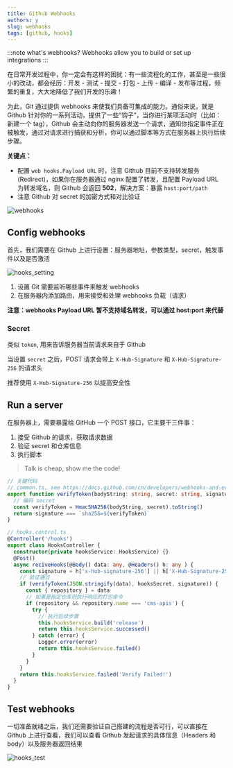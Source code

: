 ```yaml
---
title: Github Webhooks
authors: y
slug: webhooks
tags: [github, hooks]
---
```


:::note what's webhooks?
Webhooks allow you to build or set up integrations
:::

在日常开发过程中，你一定会有这样的困扰：有一些流程化的工作，甚至是一些很小的改动，都会经历：开发 - 测试 - 提交 - 打包 - 上传 - 编译 - 发布等过程，频繁的重复，大大地降低了我们开发的乐趣！

为此，Git 通过提供 webhooks 来使我们具备可集成的能力。通俗来说，就是 Github 针对你的一系列活动，提供了一些“钩子”，当你进行某项活动时（比如：新建一个 tag），Github 会主动向你的服务器发送一个请求，通知你指定事件正在被触发，通过对请求进行捕获和分析，你可以通过脚本等方式在服务器上执行后续步骤。

**关键点：**

- 配置 `web hooks.Payload URL` 时，注意 Github 目前不支持转发服务(Redirect)，如果你在服务器通过 nginx 配置了转发，且配置 Payload URL 为转发域名，则 Github 会返回 **502**，解决方案：暴露 `host:port/path` 
- 注意 Github 对 secret 的加密方式和对比验证

![webhooks](./webhooks.png)



## Config webhooks

首先，我们需要在 Github 上进行设置：服务器地址，参数类型，secret，触发事件以及是否激活

![hooks_setting](./hooks_setting.png)

1. 设置 Git 需要监听哪些事件来触发 webhooks
2. 在服务器内添加路由，用来接受和处理 webhooks 负载（请求）

**注意：webhooks Payload URL 暂不支持域名转发，可以通过 host:port 来代替**


### Secret

类似 `token`, 用来告诉服务器当前请求来自于 Github

当设置 `secret` 之后，POST 请求会带上 `X-Hub-Signature` 和 `X-Hub-Signature-256` 的请求头

推荐使用 `X-Hub-Signature-256` 以提高安全性



## Run a server

在服务器上，需要暴露给 GitHub 一个 POST 接口，它主要干三件事：

1. 接受 Github 的请求，获取请求数据
2. 验证 secret 和仓库信息
3. 执行脚本

> Talk is cheap, show me the code!

```typescript
// 关键代码
// common.ts, see https://docs.github.com/cn/developers/webhooks-and-events/securing-your-webhooks for details
export function verifyToken(bodyString: string, secret: string, signature: string) {
  // 编码 secret
  const verifyToken = HmacSHA256(bodyString, secret).toString()
  return signature === `sha256=${verifyToken}`
}

// hooks.control.ts
@Controller('/hooks')
export class HooksController {
  constructor(private hooksService: HooksService) {}
  @Post()
  async reciveHooks(@Body() data: any, @Headers() h: any ) {
    const signature = h['x-hub-signature-256'] || h['X-Hub-Signature-256']
    // 验证通过
    if (verifyToken(JSON.stringify(data), hooksSecret, signature)) {
      const { repository } = data
      // 如果是指定仓库则执行响应的打包命令
      if (repository && repository.name === 'cms-apis') {
        try {
          // 执行后续步骤
          this.hooksService.build('release')
          return this.hooksService.successed()
        } catch (error) {
          Logger.error(error)
          return this.hooksService.failed()
        }
      }
    }
    return this.hooksService.failed('Verify Failed!')
  }
}
```



## Test webhooks

一切准备就绪之后，我们还需要验证自己搭建的流程是否可行，可以直接在 Github 上进行查看，我们可以查看 Github 发起请求的具体信息（Headers 和 body）以及服务器返回结果

![hooks_test](./hooks_test.png)

